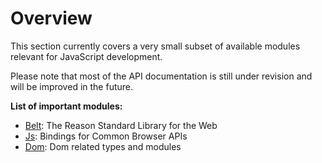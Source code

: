 # Overview

This section currently covers a very small subset of available modules relevant
for JavaScript development.
  
Please note that most of the API documentation is
still under revision and will be improved in the future.

**List of important modules:**

- [Belt](v8.0.0/belt): The Reason Standard Library for the Web
- [Js](v8.0.0/js): Bindings for Common Browser APIs 
- [Dom](v8.0.0/dom): Dom related types and modules
